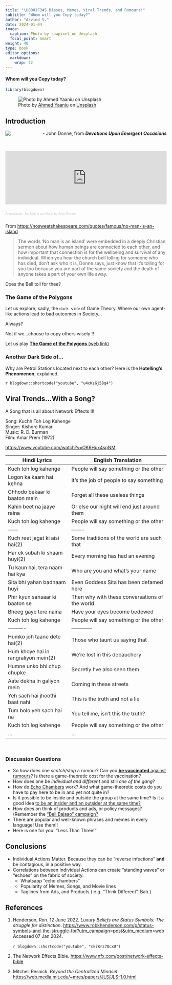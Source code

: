 ```yaml
---
title: "\U0001F345 Biases, Memes, Viral Trends, and Rumours!"
subtitle: "Whom will you Copy today?"
author: "Arvind V."
date: 2024-01-04
image:
  caption: Photo by rawpixel on Unsplash
  focal_point: Smart
weight: 40
type: book
editor_options: 
  markdown: 
    wrap: 72
---
```

#### Whom will you Copy today?

```r
library(blogdown)
```

![Photo by <a href="https://unsplash.com/@yaaniu?utm_content=creditCopyText&utm_medium=referral&utm_source=unsplash">Ahmed Yaaniu</a> on <a href="https://unsplash.com/photos/green-and-brown-island-in-the-middle-of-blue-water-lD2PZuMscsw?utm_content=creditCopyText&utm_medium=referral&utm_source=unsplash">Unsplash</a>](featured.jpg)


## Introduction

![](donne.png)
  [- John Donne, from ***Devotions Upon Emergent Occasions***]{style="float:right"}
  
<br>
<br>
<iframe width="100%" height="166" scrolling="no" frameborder="no" allow="autoplay" src="https://w.soundcloud.com/player/?url=https%3A//api.soundcloud.com/tracks/1219217278&amp;color=ff5500&amp;show_teaser=true%3F">

</iframe>

::: {style="font-size: 10px; color: #cccccc;line-break: anywhere;word-break: normal;overflow: hidden;white-space: nowrap;text-overflow: ellipsis; font-family: Interstate,Lucida Grande,Lucida Sans Unicode,Lucida Sans,Garuda,Verdana,Tahoma,sans-serif;font-weight: 100;"}
<a href="https://soundcloud.com/anton-jarvis-206182017" title="Anton Jarvis" target="_blank" style="color: #cccccc; text-decoration: none;">AntonJarvis</a> ·
<a href="https://soundcloud.com/anton-jarvis-206182017/no-man-is-an-island-by-john-donne" title="No Man is an Island by John Donne" target="_blank" style="color: #cccccc; text-decoration: none;">No
Man is an Island by John Donne</a>
:::

From <u><https://nosweatshakespeare.com/quotes/famous/no-man-is-an-island></u>

>The words ‘No man is an island’ were embedded in a deeply Christian sermon about how human beings are connected to each other, and how important that connection is for the wellbeing and survival of any individual. When you hear the church bell tolling for someone who has died, don’t ask who it is, Donne says, just know that it’s tolling for you too because you are part of the same society and the death of anyone takes a part of your own life away.

Does the Bell toll for thee?


### The Game of the Polygons

Let us explore, sadly, the `dark side` of Game Theory. Where our own
agent-like actions lead to bad outcomes in Society...

Always?

Not if we...choose to copy others wisely !!

Let us play <u>**The Game of the Polygons** [(web
link)](https://ncase.me/polygons/)</u>

### Another Dark Side of...

Why are Petrol Stations located next to each other? Here is the
**Hotelling's Phenomenon**, explained.\

`r blogdown::shortcode("youtube", "u4cKzGj58q4")` <br>


## Viral Trends...With a Song?

A Song that is all about Network Effects !!!

Song: Kuchh Toh Log Kahenge\
Singer: Kishore Kumar\
Music: R. D. Burman\
Film: Amar Prem (1972)\

<u><https://www.youtube.com/watch?v=OK6Hux4spNM></u>

Hindi Lyrics | English Translation
-------------|--------------------
Kuch toh log kahenge	|People will say something or the other
Logon ka kaam hai kehna	| It's the job of people to say something
Chhodo bekaar ki baaton mein |	Forget all these useless things
Kahin beet na jaaye raina	| Or else our night will end just around them
Kuch toh log kahenge |	People will say something or the other
------ | -------
Kuch reet jagat ki aisi hai(2) |	Some traditions of the world are such that
Har ek subah ki shaam huyi(2) | Every morning has had an evening
Tu kaun hai, tera naam hai kya| Who are you and what's your name
Sita bhi yahan badnaam huyi |Even Goddess Sita has been defamed here
Phir kyun sansaar ki baaton se | Then why with these conversations of the world
Bheeg gaye tere naina | Have your eyes become bedewed
Kuch toh log kahenge | People will say something or the other
---------- | ------------
Humko joh taane dete hai(2) |	Those who taunt us saying that
Hum khoye hai in rangraliyon mein(2) |	We're lost in this debauchery
Humne unko bhi chup chupke | Secretly I've also seen them
Aate dekha in galiyon mein| Coming in these streets
Yeh sach hai jhoothi baat nahi | This is the truth and not a lie
Tum bolo yeh sach hai na | You tell me, isn't this the truth?
Kuch toh log kahenge | People will say something or the other
... | ...


<br>

### Discussion Questions

- So how does one *scotch/stop* a rumour? Can you <u>[**be vaccinated** against rumours](https://www.complexity-explorables.org/explorables/epidemonic/)</u>? Is there a game-theoretic cost for the vaccination?
- How does one be *individual and different* and still *one of the gang*? 
- How do <u>[Echo Chambers](https://www.complexity-explorables.org/explorables/echo-chambers/)</u> work? And what game-theoretic costs do you have to pay here to be in and yet not quite in?
- Is it possible to be inside and outside the group at the same time? Is it a good idea <u>[to be an insider and an outsider at the same time?](https://www.beyondintractability.org/essay/insider-partial)</u>
- How does on think of products and ads, or policy messages? (Remember the <u>["Bell Bajaao" campaign?](https://youtu.be/zmNz0cTcxFU)</u>
- There are popular and well-known phrases and memes in every language! Use them!!
- Here is one for you: "Less Than Three!"

## Conclusions

- Individual Actions Matter. Because they can be "reverse infections" **and** be contagious, in a positive way. 
- Correlations between Individual Actions can create "standing waves" or "echoes" on the fabric of society.
  * Whatsapp "echo chambers"
  * Popularity of Memes, Songs, and Movie lines
  * Taglines from Ads, and Products ( e.g. "Think Different". Bah.)

## References

1. Henderson, Ron. 12 June 2022. *Luxury Beliefs are Status Symbols: The struggle for distinction*. <u><https://www.robkhenderson.com/p/status-symbols-and-the-struggle-for?utm_campaign=post&utm_medium=web></u> Accessed 07 Jan 2024.\
<br>
`r blogdown::shortcode("youtube", "ck7Krz7QcxU")`
<br>

1. The Network Effects Bible. <u><https://www.nfx.com/post/network-effects-bible></u>

1. Mitchell Resnick. *Beyond the Centralized Mindset*. <u><https://web.media.mit.edu/~mres/papers/JLS/JLS-1.0.html></u>

